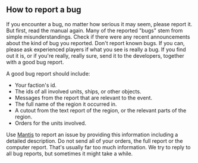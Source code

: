 == How to report a bug ==

If you encounter a bug, no matter how serious it may seem, please report it. But first, read the manual again. Many of the reported "bugs" stem from simple misunderstandings. Check if there were any recent announcements about the kind of bug you reported. Don't report known bugs. If you can, please ask experienced players if what you see is really a bug. If you find out it is, or if you're really, really sure, send it to the developers, together with a good bug report.

A good bug report should include:

* Your faction's id.
* The ids of all involved units, ships, or other objects.
* Messages from the report that are relevant to the event.
* The full name of the region it occurred in.
* A cutout from the text report of the region, or the relevant parts of the region.
* Orders for the units involved.

Use [http://eressea.upb.de/mantis/ Mantis] to report an issue by providing this information including a detailed description. Do not send all of your orders, the full report or the computer report. That's usually far too much information. We try to reply to all bug reports, but sometimes it might take a while.